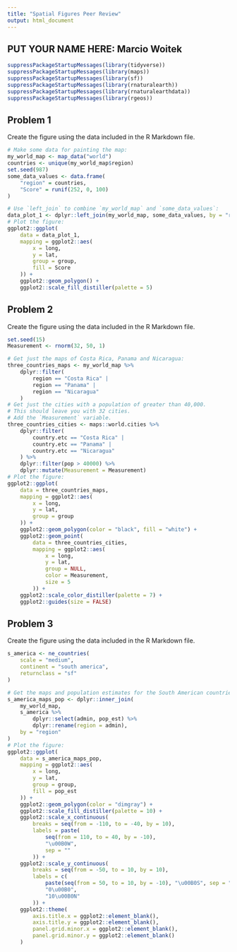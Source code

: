 ```yaml
---
title: "Spatial Figures Peer Review"
output: html_document
---
```


## PUT YOUR NAME HERE: Marcio Woitek

```r
suppressPackageStartupMessages(library(tidyverse))
suppressPackageStartupMessages(library(maps))
suppressPackageStartupMessages(library(sf))
suppressPackageStartupMessages(library(rnaturalearth))
suppressPackageStartupMessages(library(rnaturalearthdata))
suppressPackageStartupMessages(library(rgeos))
```

## Problem 1

Create the figure using the data included in the R Markdown file.

```r
# Make some data for painting the map:
my_world_map <- map_data("world")
countries <- unique(my_world_map$region)
set.seed(987)
some_data_values <- data.frame(
    "region" = countries,
    "Score" = runif(252, 0, 100)
)
```

```r
# Use `left_join` to combine `my_world_map` and `some_data_values`:
data_plot_1 <- dplyr::left_join(my_world_map, some_data_values, by = "region")
# Plot the figure:
ggplot2::ggplot(
    data = data_plot_1,
    mapping = ggplot2::aes(
        x = long,
        y = lat,
        group = group,
        fill = Score
    )) +
    ggplot2::geom_polygon() +
    ggplot2::scale_fill_distiller(palette = 5)
```

## Problem 2

Create the figure using the data included in the R Markdown file.

```r
set.seed(15)
Measurement <- rnorm(32, 50, 1)
```

```r
# Get just the maps of Costa Rica, Panama and Nicaragua:
three_countries_maps <- my_world_map %>%
    dplyr::filter(
        region == "Costa Rica" |
        region == "Panama" |
        region == "Nicaragua"
    )
# Get just the cities with a population of greater than 40,000.
# This should leave you with 32 cities.
# Add the `Measurement` variable.
three_countries_cities <- maps::world.cities %>%
    dplyr::filter(
        country.etc == "Costa Rica" |
        country.etc == "Panama" |
        country.etc == "Nicaragua"
    ) %>%
    dplyr::filter(pop > 40000) %>%
    dplyr::mutate(Measurement = Measurement)
# Plot the figure:
ggplot2::ggplot(
    data = three_countries_maps,
    mapping = ggplot2::aes(
        x = long,
        y = lat,
        group = group
    )) +
    ggplot2::geom_polygon(color = "black", fill = "white") +
    ggplot2::geom_point(
        data = three_countries_cities,
        mapping = ggplot2::aes(
            x = long,
            y = lat,
            group = NULL,
            color = Measurement,
            size = 5
        )) +
    ggplot2::scale_color_distiller(palette = 7) +
    ggplot2::guides(size = FALSE)
```

## Problem 3

Create the figure using the data included in the R Markdown file.

```r
s_america <- ne_countries(
    scale = "medium",
    continent = "south america",
    returnclass = "sf"
)
```

```r
# Get the maps and population estimates for the South American countries:
s_america_maps_pop <- dplyr::inner_join(
    my_world_map,
    s_america %>%
        dplyr::select(admin, pop_est) %>%
        dplyr::rename(region = admin),
    by = "region"
)
# Plot the figure:
ggplot2::ggplot(
    data = s_america_maps_pop,
    mapping = ggplot2::aes(
        x = long,
        y = lat,
        group = group,
        fill = pop_est
    )) +
    ggplot2::geom_polygon(color = "dimgray") +
    ggplot2::scale_fill_distiller(palette = 10) +
    ggplot2::scale_x_continuous(
        breaks = seq(from = -110, to = -40, by = 10),
        labels = paste(
            seq(from = 110, to = 40, by = -10),
            "\u00B0W",
            sep = ""
        )) +
    ggplot2::scale_y_continuous(
        breaks = seq(from = -50, to = 10, by = 10),
        labels = c(
            paste(seq(from = 50, to = 10, by = -10), "\u00B0S", sep = ""),
            "0\u00B0",
            "10\u00B0N"
        )) +
    ggplot2::theme(
        axis.title.x = ggplot2::element_blank(),
        axis.title.y = ggplot2::element_blank(),
        panel.grid.minor.x = ggplot2::element_blank(),
        panel.grid.minor.y = ggplot2::element_blank()
    )
```
